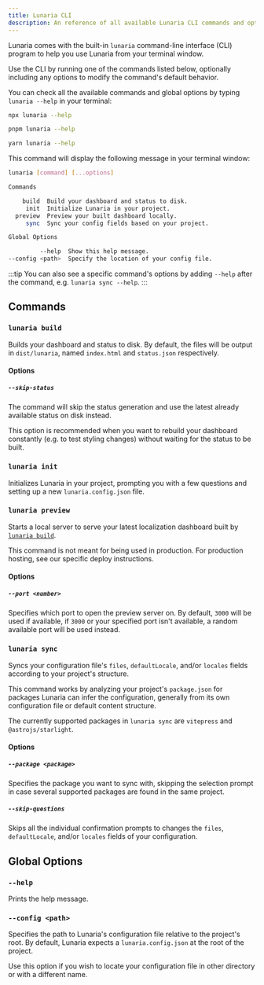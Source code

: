 ```yaml
---
title: Lunaria CLI
description: An reference of all available Lunaria CLI commands and options.
---
```



Lunaria comes with the built-in `lunaria` command-line interface (CLI) program to help you use Lunaria from your terminal window.

Use the CLI by running one of the commands listed below, optionally including any options to modify the command's default behavior.

You can check all the available commands and global options by typing `lunaria --help` in your terminal:

<Tabs>
<TabItem label="npm">

```sh
npx lunaria --help
```

</TabItem>
<TabItem label="pnpm">

```sh
pnpm lunaria --help
```

</TabItem>
<TabItem label="Yarn">

```sh
yarn lunaria --help
```

</TabItem>
</Tabs>

This command will display the following message in your terminal window:

```sh
lunaria [command] [...options]

Commands

    build  Build your dashboard and status to disk.
     init  Initialize Lunaria in your project.
  preview  Preview your built dashboard locally.
     sync  Sync your config fields based on your project.

Global Options

         --help  Show this help message.
--config <path>  Specify the location of your config file.
```

:::tip
You can also see a specific command's options by adding `--help` after the command, e.g. `lunaria sync --help`.
:::

## Commands

### `lunaria build`

Builds your dashboard and status to disk. By default, the files will be output in `dist/lunaria`, named `index.html` and `status.json` respectively.

#### Options

##### `--skip-status`

The command will skip the status generation and use the latest already available status on disk instead.

This option is recommended when you want to rebuild your dashboard constantly (e.g. to test styling changes) without waiting for the status to be built.

### `lunaria init`

Initializes Lunaria in your project, prompting you with a few questions and setting up a new `lunaria.config.json` file.

### `lunaria preview`

Starts a local server to serve your latest localization dashboard built by [`lunaria build`](#lunaria-build).

This command is not meant for being used in production. For production hosting, see our specific deploy instructions.

#### Options

##### `--port <number>`

Specifies which port to open the preview server on. By default, `3000` will be used if available, if `3000` or your specified port isn't available, a random available port will be used instead.

### `lunaria sync`

Syncs your configuration file's `files`, `defaultLocale`, and/or `locales` fields according to your project's structure.

This command works by analyzing your project's `package.json` for packages Lunaria can infer the configuration, generally from its own configuration file or default content structure.

The currently supported packages in `lunaria sync` are `vitepress` and `@astrojs/starlight`.

#### Options

##### `--package <package>`

Specifies the package you want to sync with, skipping the selection prompt in case several supported packages are found in the same project.

##### `--skip-questions`

Skips all the individual confirmation prompts to changes the `files`, `defaultLocale`, and/or `locales` fields of your configuration.

## Global Options

### `--help`

Prints the help message.

### `--config <path>`

Specifies the path to Lunaria's configuration file relative to the project's root. By default, Lunaria expects a `lunaria.config.json` at the root of the project.

Use this option if you wish to locate your configuration file in other directory or with a different name.
